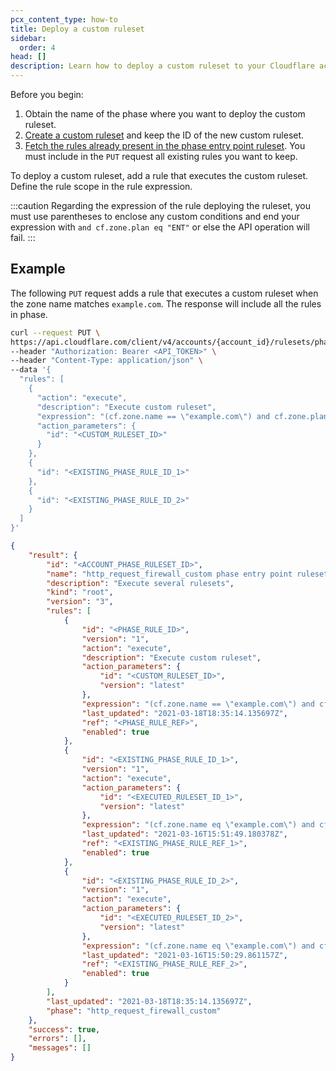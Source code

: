```yaml
---
pcx_content_type: how-to
title: Deploy a custom ruleset
sidebar:
  order: 4
head: []
description: Learn how to deploy a custom ruleset to your Cloudflare account.
---
```


Before you begin:

1. Obtain the name of the phase where you want to deploy the custom ruleset.
2. [Create a custom ruleset](/ruleset-engine/custom-rulesets/create-custom-ruleset/) and keep the ID of the new custom ruleset.
3. [Fetch the rules already present in the phase entry point ruleset](/ruleset-engine/basic-operations/view-rulesets/#view-the-rules-included-in-a-ruleset). You must include in the `PUT` request all existing rules you want to keep.

To deploy a custom ruleset, add a rule that executes the custom ruleset. Define the rule scope in the rule expression.

:::caution
Regarding the expression of the rule deploying the ruleset, you must use parentheses to enclose any custom conditions and end your expression with `and cf.zone.plan eq "ENT"` or else the API operation will fail.
:::

## Example

The following `PUT` request adds a rule that executes a custom ruleset when the zone name matches `example.com`. The response will include all the rules in phase.

```bash
curl --request PUT \
https://api.cloudflare.com/client/v4/accounts/{account_id}/rulesets/phases/http_request_firewall_custom/entrypoint \
--header "Authorization: Bearer <API_TOKEN>" \
--header "Content-Type: application/json" \
--data '{
  "rules": [
    {
      "action": "execute",
      "description": "Execute custom ruleset",
      "expression": "(cf.zone.name == \"example.com\") and cf.zone.plan eq \"ENT\"",
      "action_parameters": {
        "id": "<CUSTOM_RULESET_ID>"
      }
    },
    {
      "id": "<EXISTING_PHASE_RULE_ID_1>"
    },
    {
      "id": "<EXISTING_PHASE_RULE_ID_2>"
    }
  ]
}'
```

```json output
{
	"result": {
		"id": "<ACCOUNT_PHASE_RULESET_ID>",
		"name": "http_request_firewall_custom phase entry point ruleset for my account",
		"description": "Execute several rulesets",
		"kind": "root",
		"version": "3",
		"rules": [
			{
				"id": "<PHASE_RULE_ID>",
				"version": "1",
				"action": "execute",
				"description": "Execute custom ruleset",
				"action_parameters": {
					"id": "<CUSTOM_RULESET_ID>",
					"version": "latest"
				},
				"expression": "(cf.zone.name == \"example.com\") and cf.zone.plan eq \"ENT\"",
				"last_updated": "2021-03-18T18:35:14.135697Z",
				"ref": "<PHASE_RULE_REF>",
				"enabled": true
			},
			{
				"id": "<EXISTING_PHASE_RULE_ID_1>",
				"version": "1",
				"action": "execute",
				"action_parameters": {
					"id": "<EXECUTED_RULESET_ID_1>",
					"version": "latest"
				},
				"expression": "(cf.zone.name eq \"example.com\") and cf.zone.plan eq \"ENT\"",
				"last_updated": "2021-03-16T15:51:49.180378Z",
				"ref": "<EXISTING_PHASE_RULE_REF_1>",
				"enabled": true
			},
			{
				"id": "<EXISTING_PHASE_RULE_ID_2>",
				"version": "1",
				"action": "execute",
				"action_parameters": {
					"id": "<EXECUTED_RULESET_ID_2>",
					"version": "latest"
				},
				"expression": "(cf.zone.name eq \"example.com\") and cf.zone.plan eq \"ENT\"",
				"last_updated": "2021-03-16T15:50:29.861157Z",
				"ref": "<EXISTING_PHASE_RULE_REF_2>",
				"enabled": true
			}
		],
		"last_updated": "2021-03-18T18:35:14.135697Z",
		"phase": "http_request_firewall_custom"
	},
	"success": true,
	"errors": [],
	"messages": []
}
```
